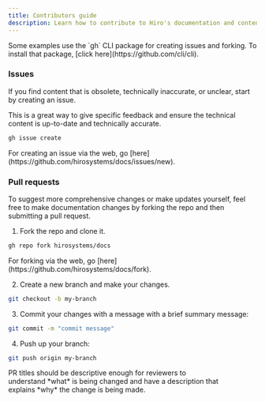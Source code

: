 ```yaml
---
title: Contributors guide
description: Learn how to contribute to Hiro's documentation and content.
---
```



<Callout title="Optional installation" type="warn">
Some examples use the `gh` CLI package for creating issues and forking. To install that package, [click here](https://github.com/cli/cli).
</Callout>

### Issues

If you find content that is obsolete, technically inaccurate, or unclear, start by creating an issue.

This is a great way to give specific feedback and ensure the technical content is up-to-date and technically accurate.

```bash title="Terminal"
gh issue create
```

<Callout>
For creating an issue via the web, go [here](https://github.com/hirosystems/docs/issues/new).
</Callout>

### Pull requests

To suggest more comprehensive changes or make updates yourself, feel free to make documentation changes by forking the repo and then submitting a pull request.

1. Fork the repo and clone it.

```bash title="Terminal"
gh repo fork hirosystems/docs
```

<Callout>
For forking via the web, go [here](https://github.com/hirosystems/docs/fork).
</Callout>


2. Create a new branch and make your changes.

```bash title="Terminal"
git checkout -b my-branch
```

3. Commit your changes with a message with a brief summary message:

```bash title="Terminal"
git commit -m "commit message"
```

4. Push up your branch:

```bash title="Terminal"
git push origin my-branch
```

<Callout title="Note">
PR titles should be descriptive enough for reviewers to understand *what* is being changed and have a description that explains *why* the change is being made.
</Callout>
